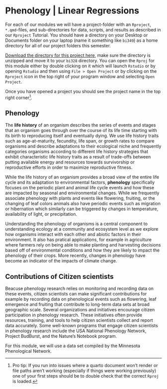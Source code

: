 # Phenology | Linear Regressions {.unnumbered}

For each of our modules we will have a project-folder with an `Rproject`, `*.qmd`-files, and sub-directories for data, scripts, and results as described in our `Rproject` Tutorial. You should have a directory on your Desktop or Documents folder on your laptop (name it something like `bi349`) as a home directory for all of our project folders this semester. 

[Download the directory for this project here](https://drive.google.com/drive/folders/1tjqJhwRjA2KTWzUws5q_ucx4njge6o1F?usp=sharing), make sure the directory is unzipped and move it to your `bi328` directory. You can open the `Rproj` for this module either by double clicking on it which will launch `Rstudio` or by opening `Rstudio` and then using `File > Open Project` or by clicking on the `Rproject` icon in the top right of your program window and selecting `Open Project`. 

Once you have opened a project you should see the project name in the top right corner^[Pro tip: If you run into issues where a quarto document won't render or file paths aren't working (especially if things were working previously) one of your first steps should be to double check that the correct `Rproj` is loaded.].

## Phenology

The **life history** of an organism describes the series of events and stages that an organism goes through over the course of its life time starting with its birth to reproducing itself and eventually dying. We use life history traits such as age-at-maturity, fecundity, life span, or growth rates to compare organisms and describe adaptations to their ecological niche and frequently categories organisms according to different life history strategies that exhibit characteristic life history traits as a result of trade-offs between putting available energy and resources towards survivorship or reproductive efforts in order to maximize reproductive fitness.

While the life history of an organism provides a broad view of the entire life cycle and its adaptation to environmental factors, **phenology** specifically focuses on the periodic plant and animal life cycle events and how these are impacted by seasonal and environmental changes. While we frequently associate phenology with plants and events like flowering, fruiting, or the changing of leaf colors animals also have periodic events such as migration or hibernation which similarly can be triggered by changes in temperature, availability of light, or precipitation.

Understanding the phenology of organisms is a central component to understanding ecology at a community and ecosystem level as we explore how organisms interact with each other and abiotic factors in their environment. It also has pratical applications, for example in agriculture where farmers rely on being able to make planting and harvesting decisions based off of environmental conditions and how they are likely to impact the phenology of their crops. More recently, changes in phenology have become an indicator of the impacts of climate change.

## Contributions of Citizen scientists

Beacuse phenology research relies on monitoring and recording data on these events, citizen scientists can make significant contributions for example by recording data on phenological events such as flowering, leaf emergence and fruiting that contribute to long-term data sets at broad geographic scale. Several organizations and initiatives encourage citizen participation in phenology research. These initiatives often provide resources, training, and tools to help citizen scientists collect and report data accurately. Some well-known programs that engage citizen scientists in phenology research include the USA National Phenology Network, Project BudBurst, and the Nature's Notebook program.

For this module, we will use a data set compiled by the Minnesota Phenological Network.

